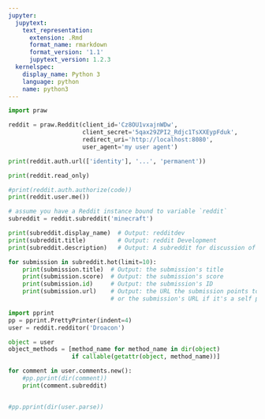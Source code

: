 ```yaml
---
jupyter:
  jupytext:
    text_representation:
      extension: .Rmd
      format_name: rmarkdown
      format_version: '1.1'
      jupytext_version: 1.2.3
  kernelspec:
    display_name: Python 3
    language: python
    name: python3
---
```


```python
import praw

reddit = praw.Reddit(client_id='Cz8OU1vxajnWDw',
                     client_secret='5qax29ZPI2_Rdjc1TsXXEypFduk',
                     redirect_uri='http://localhost:8080',
                     user_agent='my user agent')

print(reddit.auth.url(['identity'], '...', 'permanent'))

print(reddit.read_only)

#print(reddit.auth.authorize(code))
print(reddit.user.me())
```

```python
# assume you have a Reddit instance bound to variable `reddit`
subreddit = reddit.subreddit('minecraft')

print(subreddit.display_name)  # Output: redditdev
print(subreddit.title)         # Output: reddit Development
print(subreddit.description)   # Output: A subreddit for discussion of ...

for submission in subreddit.hot(limit=10):
    print(submission.title)  # Output: the submission's title
    print(submission.score)  # Output: the submission's score
    print(submission.id)     # Output: the submission's ID
    print(submission.url)    # Output: the URL the submission points to
                             # or the submission's URL if it's a self post
```

```python
import pprint
pp = pprint.PrettyPrinter(indent=4)
user = reddit.redditor('Droacon')

object = user
object_methods = [method_name for method_name in dir(object)
                  if callable(getattr(object, method_name))]

for comment in user.comments.new():
    #pp.pprint(dir(comment))
    print(comment.subreddit)


#pp.pprint(dir(user.parse))
```
